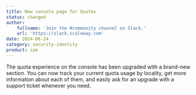 ```yaml
---
title: New console page for Quotas
status: changed
author:
    fullname: 'Join the #community channel on Slack.'
    url: 'https://slack.scaleway.com'
date: 2024-06-24
category: security-identity
product: iam
---
```


The quota experience on the console has been upgraded with a brand-new section. You can now track your current quota usage by locality, get more information about each of them, and easily ask for an upgrade with a support ticket whenever you need.

